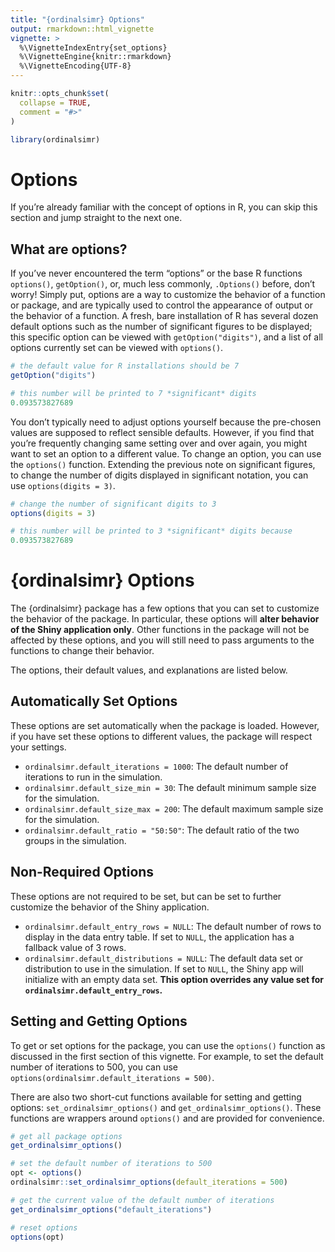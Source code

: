 ```yaml
---
title: "{ordinalsimr} Options"
output: rmarkdown::html_vignette
vignette: >
  %\VignetteIndexEntry{set_options}
  %\VignetteEngine{knitr::rmarkdown}
  %\VignetteEncoding{UTF-8}
---
```


```r
knitr::opts_chunk$set(
  collapse = TRUE,
  comment = "#>"
)
```

```r
library(ordinalsimr)
```

# Options

If you're already familiar with the concept of options in R, you can skip this section and jump straight to the next one.

## What are options?

If you've never encountered the term "options" or the base R functions `options()`, `getOption()`, or, much less commonly, `.Options()` before, don't worry! Simply put, options are a way to customize the behavior of a function or package, and are typically used to control the appearance of output or the behavior of a function. A fresh, bare installation of R has several dozen default options such as the number of significant figures to be displayed; this specific option can be viewed with `getOption("digits")`, and a list of all options currently set can be viewed with `options()`.

```r
# the default value for R installations should be 7
getOption("digits")

# this number will be printed to 7 *significant* digits
0.093573827689

```


You don't typically need to adjust options yourself because the pre-chosen values are supposed to reflect sensible defaults. However, if you find that you're frequently changing same setting over and over again, you might want to set an option to a different value. To change an option, you can use the `options()` function. Extending the previous note on significant figures, to change the number of digits displayed in significant notation, you can use `options(digits = 3)`.

```r
# change the number of significant digits to 3
options(digits = 3)

# this number will be printed to 3 *significant* digits because
0.093573827689

```


# {ordinalsimr} Options

The {ordinalsimr} package has a few options that you can set to customize the behavior of the package. In particular, these options will **alter behavior of the Shiny application only**. Other functions in the package will not be affected by these options, and you will still need to pass arguments to the functions to change their behavior.

The options, their default values, and explanations are listed below.

## Automatically Set Options

These options are set automatically when the package is loaded. However, if you have set these options to different values, the package will respect your settings.

* `ordinalsimr.default_iterations = 1000`: The default number of iterations to run in the simulation.
* `ordinalsimr.default_size_min = 30`: The default minimum sample size for the simulation.
* `ordinalsimr.default_size_max = 200`: The default maximum sample size for the simulation.
* `ordinalsimr.default_ratio = "50:50"`: The default ratio of the two groups in the simulation.

## Non-Required Options

These options are not required to be set, but can be set to further customize the behavior of the Shiny application.

* `ordinalsimr.default_entry_rows = NULL`: The default number of rows to display in the data entry table. If set to `NULL`, the application has a fallback value of 3 rows.
* `ordinalsimr.default_distributions = NULL`: The default data set or distribution to use in the simulation. If set to `NULL`, the Shiny app will initialize with an empty data set. **This option overrides any value set for `ordinalsimr.default_entry_rows`.**


## Setting and Getting Options

To get or set options for the package, you can use the `options()` function as discussed in the first section of this vignette. For example, to set the default number of iterations to 500, you can use `options(ordinalsimr.default_iterations = 500)`.

There are also two short-cut functions available for setting and getting options: `set_ordinalsimr_options()` and `get_ordinalsimr_options()`. These functions are wrappers around `options()` and are provided for convenience.

```r
# get all package options
get_ordinalsimr_options()

# set the default number of iterations to 500
opt <- options()
ordinalsimr::set_ordinalsimr_options(default_iterations = 500)

# get the current value of the default number of iterations
get_ordinalsimr_options("default_iterations")

# reset options
options(opt)
```








